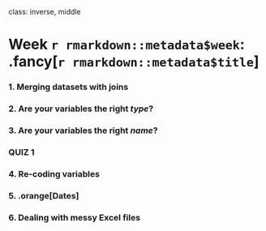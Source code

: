 
class: inverse, middle

# Week `r rmarkdown::metadata$week`: .fancy[`r rmarkdown::metadata$title`]

### 1. Merging datasets with joins
### 2. Are your variables the right _type_?
### 3. Are your variables the right _name_?

### QUIZ 1

### 4. Re-coding variables
### 5. .orange[Dates]
### 6. Dealing with messy Excel files
